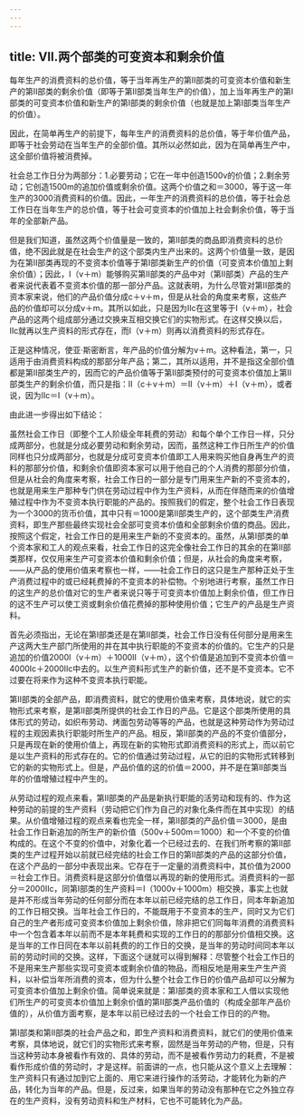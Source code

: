```yaml
---
---
---
```

title: Ⅶ.两个部类的可变资本和剩余价值
---



每年生产的消费资料的总价值，等于当年再生产的第Ⅱ部类的可变资本价值和新生产的第Ⅱ部类的剩余价值（即等于第Ⅱ部类当年生产的价值），加上当年再生产的第Ⅰ部类的可变资本价值和新生产的第Ⅰ部类的剩余价值（也就是加上第Ⅰ部类当年生产的价值）。

因此，在简单再生产的前提下，每年生产的消费资料的总价值，等于年价值产品，即等于社会劳动在当年生产的全部价值。其所以必然如此，因为在简单再生产中，这全部价值将被消费掉。

社会总工作日分为两部分：1.必要劳动；它在一年中创造1500v的价值；2.剩余劳动；它创造1500m的追加价值或剩余价值。这两个价值之和＝3000，等于这一年生产的3000消费资料的价值。因此，一年生产的消费资料的总价值，等于社会总工作日在当年生产的总价值，等于社会可变资本的价值加上社会剩余价值，等于当年的全部新产品。

但是我们知道，虽然这两个价值量是一致的，第Ⅱ部类的商品即消费资料的总价值，绝不因此就是在社会生产的这个部类内生产出来的。这两个价值量一致，是因为在第Ⅱ部类再现的不变资本价值等于第Ⅰ部类新生产的价值（可变资本价值加上剩余价值）；因此，Ⅰ（v＋m）能够购买第Ⅱ部类的产品中对（第Ⅱ部类）产品的生产者来说代表着不变资本价值的那一部分产品。这就表明，为什么尽管对第Ⅱ部类的资本家来说，他们的产品价值分成c＋v＋m，但是从社会的角度来考察，这些产品的价值却可以分成v＋m。其所以如此，只是因为Ⅱc在这里等于Ⅰ（v＋m），社会产品的这两个组成部分通过交换来互相交换它们的实物形式。在这样交换以后，Ⅱc就再以生产资料的形式存在，而Ⅰ（v＋m）则再以消费资料的形式存在。

正是这种情况，使亚·斯密断言，年产品的价值分解为v＋m。这种看法，第一，只适用于由消费资料构成的那部分年产品；第二，其所以适用，并不是指这全部价值都是第Ⅱ部类生产的，因而它的产品价值等于第Ⅱ部类预付的可变资本价值加上第Ⅱ部类生产的剩余价值，而只是指：Ⅱ（c＋v＋m）＝Ⅱ（v＋m）＋Ⅰ（v＋m），或者说，因为Ⅱc＝Ⅰ（v＋m）。

由此进一步得出如下结论：

虽然社会工作日（即整个工人阶级全年耗费的劳动）和每个单个工作日一样，只分成两部分，也就是分成必要劳动和剩余劳动，因而，虽然这种工作日所生产的价值同样也只分成两部分，也就是分成可变资本价值即工人用来购买他自身再生产的资料的那部分价值，和剩余价值即资本家可以用于他自己的个人消费的那部分价值，但是从社会的角度来考察，社会工作日的一部分是专门用来生产新的不变资本的，也就是用来生产那种专门供在劳动过程中作为生产资料，从而在伴随而来的价值增殖过程中作为不变资本执行职能的产品的。按照我们的假定，整个社会工作日表现为一个3000的货币价值，其中只有＝1000是第Ⅱ部类生产的，这个部类生产消费资料，即生产那些最终实现社会全部可变资本价值和全部剩余价值的商品。因此，按照这个假定，社会工作日的是用来生产新的不变资本的。虽然，从第Ⅰ部类的单个资本家和工人的观点来看，社会工作日的这完全像社会工作日的其余的在第Ⅱ部类那样，仅仅用来生产可变资本价值和剩余价值；但是，从社会的角度来考察，——从产品的使用价值来考察也一样，——社会工作日的这只是生产那种正处于生产消费过程中的或已经耗费掉的不变资本的补偿物。个别地进行考察，虽然工作日的这生产的总价值对它的生产者来说只等于可变资本价值加上剩余价值，但工作日的这不生产可以使工资或剩余价值花费掉的那种使用价值；它生产的产品是生产资料。

首先必须指出，无论在第Ⅰ部类还是在第Ⅱ部类，社会工作日没有任何部分是用来生产这两大生产部门所使用的并在其中执行职能的不变资本的价值的。它生产的只是追加的价值2000Ⅰ（v＋m）＋1000Ⅱ（v＋m），这个价值是追加到不变资本价值＝4000Ⅰc＋2000Ⅱc中去的。以生产资料形式生产的新价值，还不是不变资本。它不过要在将来作为这种不变资本执行职能。

第Ⅱ部类的全部产品，即消费资料，就它的使用价值来考察，具体地说，就它的实物形式来考察，是第Ⅱ部类所提供的社会工作日的产品。它是这个部类所使用的具体形式的劳动，如织布劳动、烤面包劳动等等的产品，也就是这种劳动作为劳动过程的主观因素执行职能时所生产的产品。相反，第Ⅱ部类的产品的不变价值部分，只是再现在新的使用价值上，再现在新的实物形式即消费资料的形式上，而以前它是以生产资料的形式存在的。它的价值通过劳动过程，从它的旧的实物形式转移到它的新的实物形式上。但是，产品价值的这的价值＝2000，并不是在第Ⅱ部类当年的价值增殖过程中产生的。

从劳动过程的观点来看，第Ⅱ部类的产品是新执行职能的活劳动和现有的、作为这种劳动的前提的生产资料（劳动把它们作为自己的对象化条件而在其中实现）的结果。从价值增殖过程的观点来看也完全一样，第Ⅱ部类的产品价值＝3000，是由社会工作日新追加的所生产的新价值（500v＋500m＝1000）和一个不变的价值构成的。在这个不变的价值中，对象化着一个已经过去的、在我们所考察的第Ⅱ部类的生产过程开始以前就已经完结的社会工作日的第Ⅱ部类的产品的这部分价值，在这个产品的一部分中表现出来。它存在于一定量的消费资料中，其价值为2000＝社会工作日。消费资料是这部分价值借以再现的新的使用形式。消费资料的一部分＝2000Ⅱc，同第Ⅰ部类的生产资料＝Ⅰ（1000v＋1000m）相交换，事实上也就是并不形成当年劳动的任何部分而在本年以前已经完结的总工作日，同本年新追加的工作日相交换。当年社会工作日的，不能既用于不变资本的生产，同时又为它们自己的生产者形成可变资本价值加上剩余价值，除非把它们同每年消费的消费资料中一个包含着本年以前而不是本年耗费和实现的工作日的的那部分价值相交换。这是当年的工作日同在本年以前耗费的的工作日的交换，是当年的劳动时间同本年以前的劳动时间的交换。这样，下面这个谜就可以得到解释：尽管整个社会工作日的不是用来生产那些实现可变资本或剩余价值的物品，而相反地是用来生产生产资料，以补偿当年所消费的资本，但为什么整个社会工作日的价值产品却可以分解为可变资本价值加上剩余价值。简单说来就是：第Ⅰ部类的资本家和工人借以实现他们所生产的可变资本价值加上剩余价值的第Ⅱ部类产品价值的（构成全部年产品价值的），从价值方面考察，是本年以前已经过去的一个社会工作日的的产物。

第Ⅰ部类和第Ⅱ部类的社会产品之和，即生产资料和消费资料，就它们的使用价值来考察，具体地说，就它们的实物形式来考察，固然是当年劳动的产物，但是，只有当这种劳动本身被看作有效的、具体的劳动，而不是被看作劳动力的耗费，不是被看作形成价值的劳动时，才是这样。前面讲的一点，也只能从这个意义上去理解：生产资料只有通过加到它上面的、用它来进行操作的活劳动，才能转化为新的产品，转化为当年的产品。但是，反过来，如果当年的劳动没有那种在它之外独立存在的生产资料，没有劳动资料和生产材料，它也不可能转化为产品。
